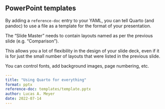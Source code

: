 ## PowerPoint templates

By adding a `reference-doc` entry to your YAML, you can tell
Quarto (and pandoc) to use a file as a template for the format
of your presentation. 

The "Slide Master" needs to contain layouts named as per the previous slide (e.g. "Comparison").

This allows you a lot of flexibility in the design of your
slide deck, even if it is for just the small number of layouts
that were listed in the previous slide.

You can control fonts, add background images, page numbering, etc.

```yaml
---
title: "Using Quarto for everything"
format: pptx
reference-doc: templates/template.pptx
author: Lucas A. Meyer
date: 2022-07-14
---
```


